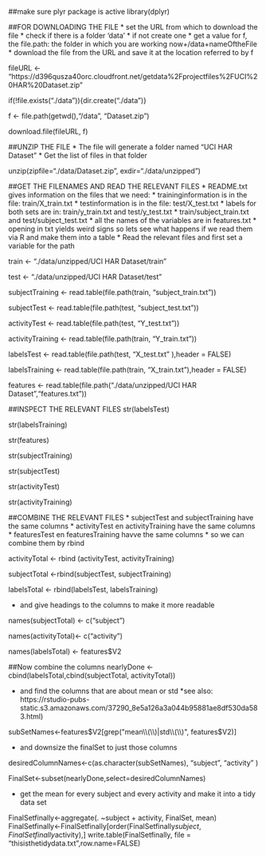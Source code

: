 ##make sure plyr package is active
library(dplyr)

##FOR DOWNLOADING THE FILE
* set the URL from which to download the file
* check if there is a folder 'data'
* if not create one
* get a value for f, the file.path: the folder in which you are working now+/data+nameOftheFile
* download the file from the URL and save it at the location referred to by f

fileURL <- "https://d396qusza40orc.cloudfront.net/getdata%2Fprojectfiles%2FUCI%20HAR%20Dataset.zip"

if(!file.exists("./data")){dir.create("./data")}

f <- file.path(getwd(),"/data", "Dataset.zip")

download.file(fileURL, f)

##UNZIP THE FILE
* The file will generate a folder named "UCI HAR Dataset"
* Get the list of files in that folder

unzip(zipfile="./data/Dataset.zip", exdir="./data/unzipped")

##GET THE FILENAMES AND READ THE RELEVANT FILES
* README.txt gives information on the files that we need:
* traininginformation is in the file: train/X_train.txt
* testinformation is in the file: test/X_test.txt 
* labels for both sets are in: train/y_train.txt and test/y_test.txt
* train/subject_train.txt and test/subject_test.txt
* all the names of the variables are in features.txt
* opening in txt yields weird signs so lets see what happens if we read them via R and make them into a table
* Read the relevant files and first set a variable for the path

train <- "./data/unzipped/UCI HAR Dataset/train"

test <- "./data/unzipped/UCI HAR Dataset/test"

subjectTraining <- read.table(file.path(train, "subject_train.txt"))

subjectTest <- read.table(file.path(test, "subject_test.txt"))

activityTest <- read.table(file.path(test, "Y_test.txt"))

activityTraining <- read.table(file.path(train, "Y_train.txt"))

labelsTest  <- read.table(file.path(test, "X_test.txt" ),header = FALSE)

labelsTraining <- read.table(file.path(train, "X_train.txt"),header = FALSE)

features <- read.table(file.path("./data/unzipped/UCI HAR Dataset","features.txt"))

##INSPECT THE RELEVANT FILES
str(labelsTest)

str(labelsTraining)

str(features)

str(subjectTraining)

str(subjectTest)

str(activityTest)

str(activityTraining)

##COMBINE THE RELEVANT FILES
* subjectTest and subjectTraining have the same columns
* activityTest en activityTraining have the same columns
* featuresTest en featuresTraining havve the same columns
* so we can combine them by rbind

activityTotal <- rbind (activityTest, activityTraining)

subjectTotal <-rbind(subjectTest, subjectTraining)

labelsTotal <- rbind(labelsTest, labelsTraining)

* and give headings to the columns to make it more readable

names(subjectTotal) <- c("subject")

names(activityTotal)<- c("activity")

names(labelsTotal) <- features$V2

##Now combine the columns
nearlyDone <-cbind(labelsTotal,cbind(subjectTotal, activityTotal))

* and find the columns that are about mean or std
*see also: https://rstudio-pubs-static.s3.amazonaws.com/37290_8e5a126a3a044b95881ae8df530da583.html)

subSetNames<-features$V2[grep("mean\\(\\)|std\\(\\)", features$V2)]

* and downsize the finalSet to just those columns

desiredColumnNames<-c(as.character(subSetNames), "subject", "activity" )

FinalSet<-subset(nearlyDone,select=desiredColumnNames)

* get the mean for every subject and every activity and make it into a tidy data set

FinalSetfinally<-aggregate(. ~subject + activity, FinalSet, mean)
FinalSetfinally<-FinalSetfinally[order(FinalSetfinally$subject,FinalSetfinally$activity),]
write.table(FinalSetfinally, file = "thisisthetidydata.txt",row.name=FALSE)

